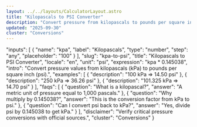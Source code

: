 ```yaml
---
layout: ../../layouts/CalculatorLayout.astro
title: "Kilopascals to PSI Converter"
description: "Convert pressure from kilopascals to pounds per square inch."
updated: "2025-09-30"
cluster: "Conversions"
---
```



  "inputs": [
    { "name": "kpa", "label": "Kilopascals", "type": "number", "step": "any", "placeholder": "100" }
  ],
  "slug": "kpa-to-psi",
  "title": "Kilopascals to PSI Converter",
  "locale": "en",
  "unit": "psi",
  "expression": "kpa * 0.145038",
  "intro": "Convert pressure values from kilopascals (kPa) to pounds per square inch (psi).",
  "examples": [
    { "description": "100 kPa ⇒ 14.50 psi" },
    { "description": "250 kPa ⇒ 36.26 psi" },
    { "description": "101.325 kPa ⇒ 14.70 psi" }
  ],
  "faqs": [
    { "question": "What is a kilopascal?", "answer": "A metric unit of pressure equal to 1,000 pascals." },
    { "question": "Why multiply by 0.145038?", "answer": "This is the conversion factor from kPa to psi." },
    { "question": "Can I convert psi back to kPa?", "answer": "Yes, divide psi by 0.145038 to get kPa." }
  ],
  "disclaimer": "Verify critical pressure conversions with official sources.",
  "cluster": "Conversions"
}

<Calculator schema={schema} />
